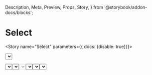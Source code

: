   Description,
  Meta,
  Preview,
  Props,
  Story,
} from '@storybook/addon-docs/blocks';


<Meta component={Select} title="Components/Molecules/Form Controls/Select" />

# Select

<Description of={Select} />
<Props of={Select} />

<Story name="Select" parameters={{ docs: {disable: true}}}>
  <form>
  <Select
    className={text('className', '')}
    handleChange={action('clicked handleChange in the select ')}
    rightArrowClick={action('clicked rightArrowClick in the gradient')}
    label={text('label', 'Default Fieldset Label')}
    selectedValue={number('selectedValue', 2)}
    showArrow
    name={text('name', 'Default Name for Select')}
    form={text('form', '')}
    options={array('options', [
      {
        name: 'Option 1',
        value: 1,
      },
      {
        name: 'Option 2',
        value: 2,
      },
    ],)} />
    </form>
</Story>

# Enabled Select Using a Label
<Preview>
  <Story name="Enabled Select Using Label">
    <form>
      <Select 
        label = "This guidance text goes in the label"
        name="Enabled Select Using Label"
        options={[
          {
           name: 'option 1',
           value: 1,
         },
         {
           name: 'option 2',
           value: 2,
          },
       ]}
        handleChange={action('changed')}
        rightArrowClick={action('rightArrowClick')}
        form="formName1"
        showArrow
      />
    </form> 
  </Story>
</Preview>

# Enabled Select Using a Default Value
<Preview>
  <Story name="Enabled Select Using a Default Value">
    <form>
      <Select 
        selectedValue={2}
        rightArrowClick={action('rightArrowClick')}
        name="Enabled Select Using a Default Value"
        label="Label is always required for accessbility but this one will not be show to the user"
        options={[
          {
           name: 'option 1',
           value: 1,
         },
         {
           name: 'option 2',
           value: 2,
          },
       ]}
        handleChange={action('changed')}
        form="formName2"
        showArrow
      />
    </form> 
  </Story>
</Preview>

# Disabled Select Using Label  
<Preview>
  <Story name="Disabled Select ">
    <form>
      <Select 
        label = "Select from the below choices"
        handleChange={action('changed')}
        rightArrowClick={action('rightArrowClick')}
        form="formName3"
        name="Disabled Select "
        showArrow
        disabled
        options={[
          {
           name: 'option 1',
           value: 1,
         },
         {
           name: 'option 2',
           value: 2,
          },
       ]}
      />
    </form> 
  </Story>
</Preview>

# Select without right arrow 
<Preview>
  <Story name="Select without the right arrow">
    <form>
      <Select 
        label = "Select from the below choices"
        handleChange={action('changed')}
        form="formName4"
        name="Select Simple "
        options={[
          {
           name: 'option 1',
           value: 1,
         },
         {
           name: 'option 2',
           value: 2,
          },
       ]}
      />
    </form> 
  </Story>
</Preview>

# Select Error
<Preview>
  <Story name="Select Error">
    <form>
      <Select 
        label = "Select from the below choices"
        handleChange={action('changed')}
        form="formName5"
        name="Select Error no arrow"
        error="Error Message"
        options={[
          {
           name: 'option 1',
           value: 1,
         },
         {
           name: 'option 2',
           value: 2,
          },
       ]}
      />
    </form> 
  </Story>
</Preview>

# Select Error With Show Arrow
<Preview>
  <Story name="Select Error with right arrow">
    <form>
      <Select 
        label = "Select from the below choices"
        handleChange={action('changed')}
        form="formName6"
        name="Select Error with right arrow"
        error="Error Message"
        showArrow
        options={[
          {
           name: 'option 1',
           value: 1,
         },
         {
           name: 'option 2',
           value: 2,
          },
       ]}
      />
    </form> 
  </Story>
</Preview>








